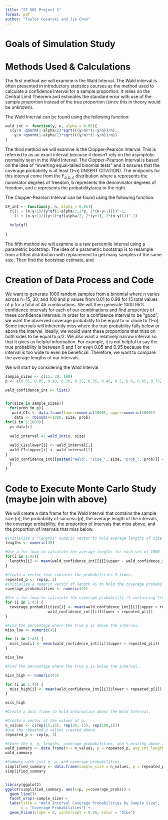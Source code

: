 ```yaml
---
title: "ST 502 Project 1"
format: pdf
author: "Taylor Cesarski and Jie Chen"
---
```


# Goals of Simulation Study

# Methods Used & Calculations

The first method we will examine is the Wald Interval. The Wald interval is often presented in introductory statistics courses as the method used to calculate a confidence interval for a sample proportion. It relies on the Central Limit Theorem and estimates the standard error with use of the sample proportion instead of the true proportion (since this in theory would be unknown).

The Wald Interval can be found using the following function:

```r
wald_int <- function(y, n, alpha = 0.05){
  c(y/n -qnorm(1-alpha/2)*sqrt(((y/n)*(1-y/n))/n),
    y/n +qnorm(1-alpha/2)*sqrt(((y/n)*(1-y/n))/n))
}
```

The third method we will examine is the Clopper-Pearson Interval. This is referred to as an exact interval because it doesn't rely on the asymptotic normality seen in the Wald Interval. The Clopper-Pearson Interval is based on the idea of "inverting equal-tailed binomial tests" and it ensures that the coverage probability is at least (1-$\alpha$) (INSERT CITATION). The endpoints for this interval come from the $F_{a,b,c}$ distribution where a represents the numerator degrees of freedom, b represents the denominator degrees of freedom, and c represents the probability/area to the right.

The Clopper-Pearson Interval can be found using the following function:

```r
CP_int <- function(y, n, alpha = 0.05){
  c((1 + (n-y+1)/(y*qf(1-alpha/2,2*y, 2*(n-y+1))))^-1,
    (1 + (n-y+1)/((y+1)*qf(alpha/2, 2*(y+1), 2*(n-y))))^-1)
  
  help(qf)
  
}
```

The fifth method we will examine is a raw percentile interval using a parametric bootstrap. The idea of a parametric bootstrap is to resample from a fitted distribution with replacement to get many samples of the same size. Then find the bootstrap estimate, and

# Creation of Data Process and Code

We want to generate 1000 random samples from a binomial where n varies across n=15, 30, and 100 and p values from 0.01 to 0.99 for 15 total values of p for a total of 45 combinations. We will then generate 1000 95% confidence intervals for each of our combinations and find properties of these confidence intervals. In order for a confidence interval to be "good", we want the observed coverage probability to be equal to or close to (1-$\alpha$). Some intervals will inherently miss where the true probability falls below or above the interval. Ideally, we would want these proportions that miss on both sides to be equal to $\alpha/2$. We also want a relatively narrow interval so that it gives us helpful information. For example, it is not helpful to say the true probability is between 0 and 1 or even 0.05 and 0.95 because the interval is too wide to even be beneficial. Therefore, we want to compare the average lengths of our intervals.

We will start by considering the Wald Interval. 

```r
sample_sizes <- c(15, 30, 100)
p <- c(0.01, 0.05, 0.10, 0.20, 0.25, 0.35, 0.45, 0.5, 0.6, 0.65, 0.75, 0.8, 0.9, 0.95, 0.99)

wald_confidence_int <- list()


for(size in sample_sizes){
  for(prob in p){
   wald_CIs <- data.frame(lower=numeric(1000), upper=numeric(1000))
    data <- rbinom(n=1000, size, prob)
for(i in 1:1000){
  y<-data[i]
  
  wald_interval <- wald_int(y, size)
  
  wald_CIs$lower[i] <- wald_interval[1]
  wald_CIs$upper[i] <- wald_interval[2]
}
  wald_confidence_int[[paste0("Wald", "size_", size, "prob_", prob)]] <- wald_CIs
  }
}
```

# Code to Execute Monte Carlo Study (maybe join with above)

We will create a data frame for the Wald Interval that contains the sample size (n), the probability of success (p), the average length of the intervals, the coverage probability, the proportion of intervals that miss above, and the proportion of intervals that miss below. 


```r
#Initialize a "lengths" numeric vector to hold average lengths of size 45.
lengths <- numeric(45)

#Use a for loop to calculate the average lengths for each set of 1000 intervals. 
for(i in 1:45){
  lengths[i] <- mean(wald_confidence_int[[i]]$upper - wald_confidence_int[[i]]$lower)
}

#Create a vector that contains the probabilities 3 times.
repeated_p <- rep(p, 3)
#Initialize a numeric vector of length 45 to hold the coverage probabilities.
coverage_probabilities <- numeric(45)

#Use a for loop to calculate the coverage probability (% containing true p) for each set of 1000 intervals.
for (i in 1:45) {
  coverage_probabilities[i] <- mean(wald_confidence_int[[i]]$upper > repeated_p[i] & 
                   wald_confidence_int[[i]]$lower < repeated_p[i])
}

#Find the percentage where the true p is above the interval. 
miss_low <- numeric(45)

for (i in 1:45) {
  miss_low[i] <- mean(wald_confidence_int[[i]]$upper < repeated_p[i])
}

miss_low

#Find the percentage where the true p is below the interval.

miss_high <- numeric(45)

for (i in 1:45) {
  miss_high[i] <- mean(wald_confidence_int[[i]]$lower > repeated_p[i])
}

miss_high

#Create a data frame to hold information about the Wald Interval. 

#Create a vector of the values of n.
n_values <- c(rep(15,15), rep(30, 15), rep(100,15))
#Use the repeated p values created above.
repeated_p <- rep(p, 3)

#Store the n, p, lengths, coverage probabilities, and % missing above and below.
wald_summary <- data.frame(n = n_values, p = repeated_p, avg_int_lengths = lengths, coverage_probs = coverage_probabilities, miss_low = miss_low, miss_high = miss_high)
wald_summary

#Summary with just n, p, and coverage probabilities.
simplified_summary <- data.frame(sample_size = n_values, p = repeated_p, coverage_probs = coverage_probabilities)
simplified_summary


library(ggplot2)
ggplot(simplified_summary, aes(x=p, y=coverage_probs)) +
  geom_line()+
  facet_wrap(~sample_size) + 
  labs(title = "Wald Interval Coverage Probabilities by Sample Size",
       y = "Coverage Probabilities") +
  geom_hline(slope = 0, yintercept = 0.95, color = "blue")



```